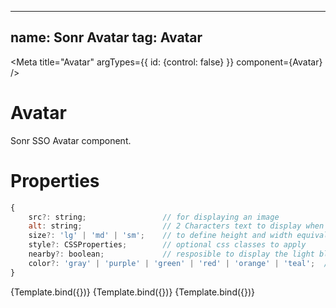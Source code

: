 <!-- Avatar.stories.mdx -->


---
name: Sonr Avatar
tag: **Avatar**
---

<Meta
  title="Avatar"
  argTypes={{ id: {control: false} }}
  component={Avatar}
/>

# Avatar
Sonr SSO Avatar component.

# Properties
```js
{
    src?: string;                 // for displaying an image
    alt: string;                  // 2 Characters text to display when there is no image src
    size?: 'lg' | 'md' | 'sm';    // to define height and width equivalent to h-12 w-12, 10, and 8 from Tailwind.css v3 (default 'md')
    style?: CSSProperties;        // optional css classes to apply
    nearby?: boolean;             // resposible to display the light blue shadowy border around the Avatar
    color?: 'gray' | 'purple' | 'green' | 'red' | 'orange' | 'teal';  // color options for the background when there is no image (default purple)
}
```

<ArgsTable of={Avatar} />


<Canvas>
  <Story name="No image" args={{ alt: 'JD', size: "lg", color: 'orange' }}>
    {Template.bind({})}
  </Story>
  <Story name="Nearby" args={{ alt: 'JD', nearby: true, size: "lg" }}>
    {Template.bind({})}
  </Story>
  <Story name="Image" args={{ src: 'https://cdn.pixabay.com/photo/2016/08/08/09/17/avatar-1577909_960_720.png', alt: 'JD', size: "lg" }}>
    {Template.bind({})}
  </Story>
</Canvas>
